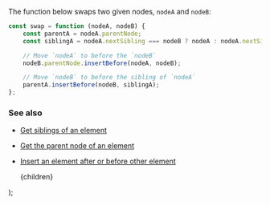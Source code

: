 
The function below swaps two given nodes, `nodeA` and `nodeB`:

```js
const swap = function (nodeA, nodeB) {
    const parentA = nodeA.parentNode;
    const siblingA = nodeA.nextSibling === nodeB ? nodeA : nodeA.nextSibling;

    // Move `nodeA` to before the `nodeB`
    nodeB.parentNode.insertBefore(nodeA, nodeB);

    // Move `nodeB` to before the sibling of `nodeA`
    parentA.insertBefore(nodeB, siblingA);
};
```

### See also

-   [Get siblings of an element](/get-siblings-of-an-element)
-   [Get the parent node of an element](/get-the-parent-node-of-an-element)
-   [Insert an element after or before other element](/insert-an-element-after-or-before-other-element)

    <PostLayout keywords="insertBefore, nextSibling, parentNode, swap nodes" title="Swap two nodes">
        {children}
    </PostLayout>
);